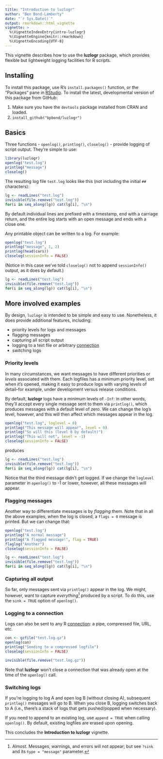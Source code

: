 ```yaml
---
title: "Introduction to luzlogr"
author: "Ben Bond-Lamberty"
date: "`r Sys.Date()`"
output: rmarkdown::html_vignette
vignette: >
  %\VignetteIndexEntry{intro-luzlogr}
  %\VignetteEngine{knitr::rmarkdown}
  %\VignetteEncoding{UTF-8}
---
```


This vignette describes how to use the **luzlogr** package, which provides flexible but lightweight logging facilities for R scripts.

## Installing
To install this package, use R's `install.packages()` function, or the "Packages" pane in [RStudio](https://www.rstudio.com/products/RStudio/). To install the latest, developmental version of this package from GitHub:

1. Make sure you have the `devtools` package installed from CRAN and loaded.
2. `install_github("bpbond/luzlogr")`

## Basics
Three functions - `openlog()`, `printlog()`, `closelog()` - provide logging of script output. They're simple to use:

```r
library(luzlogr)
openlog("test.log")
printlog("message")
closelog()
```

The resulting log file `test.log` looks like this (not including the initial `##` characters):
```r
lg <- readLines("test.log")
invisible(file.remove("test.log"))
for(i in seq_along(lg)) cat(lg[i], "\n")
```

By default individual lines are prefixed with a timestamp, end with a carriage return, and the entire log starts with an open message and ends with a close one.

Any printable object can be written to a log. For example:

```r
openlog("test.log")
printlog("message", 1, 2)
printlog(head(cars))
closelog(sessionInfo = FALSE)
```

(Notice in this case we've told `closelog()` not to append `sessionInfo()` output, as it does by default.)

```r
lg <- readLines("test.log")
invisible(file.remove("test.log"))
for(i in seq_along(lg)) cat(lg[i], "\n")
```

## More involved examples

By design, `luzlogr` is intended to be simple and easy to use. Nonetheless, it does provide additional features, including:

* priority levels for logs and messages
* flagging messages
* capturing all script output
* logging to a text file or arbitrary [connection](https://stat.ethz.ch/R-manual/R-devel/library/base/html/connections.html)
* switching logs

### Priority levels

In many circumstances, we want messages to have different priorities or *levels* associated with them. Each logfiles has a minimum priority level, set when it's opened, making it easy to produce logs with varying levels of detail--for example, under development versus release conditions.

By default, **luzlogr** logs have a minimum levels of `-Inf`: in other words, they'll accept every single message sent to them via `printlog()`, which produces messages with a default level of zero. We can change the log's level, however, and this will then affect which messages appear in the log.

```r
openlog("test.log", loglevel = 0)
printlog("This message will appear", level = 0)
printlog("So will this (level 0 by default)")
printlog("This will not", level = -1)
closelog(sessionInfo = FALSE)
```

produces

```r
lg <- readLines("test.log")
invisible(file.remove("test.log"))
for(i in seq_along(lg)) cat(lg[i], "\n")
```

Notice that the third message didn't get logged. If we change the `loglevel` parameter in `openlog()` to -1 or lower, however, all these messages will appear.

### Flagging messages

Another way to differentiate messages is by *flagging* them. Note that in all the above examples, when the log is closed, a `flags = 0` message is printed. But we can change that:

```r
openlog("test.log")
printlog("A normal message")
printlog("A flagged message!", flag = TRUE)
flaglog("Another")
closelog(sessionInfo = FALSE)
```

```r
lg <- readLines("test.log")
invisible(file.remove("test.log"))
for(i in seq_along(lg)) cat(lg[i], "\n")
```

### Capturing all output

So far, only messages sent via `printlog()` appear in the log. We might, however, want to capture *everything*^[Almost. Messages, warnings, and errors will not appear; but see `?sink` and its `type = "message"` parameter.] produced by a script. To do this, use the `sink = TRUE` option of `openlog()`.

### Logging to a connection

Logs can also be sent to any R [connection](https://stat.ethz.ch/R-manual/R-devel/library/base/html/connections.html): a pipe, compressed file, URL, etc.

```r
con <- gzfile("test.log.gz")
openlog(con)
printlog("Sending to a compressed logfile")
closelog(sessionInfo = FALSE)
```

```r
invisible(file.remove("test.log.gz"))
```

Note that **luzlogr** won't close a connection that was already open at the time of the `openlog()` call.

### Switching logs

If you're logging to log A and open log B (without closing A), subsequent `printlog()` messages will go to B. When you close B, logging switches back to A (i.e., there's a stack of logs that gets pushed/popped when necessary).

If you need to append to an existing log, use `append = TRUE` when calling `openlog()`. By default, existing logfiles are erased upon opening.


This concludes the **Introduction to luzlogr** vignette.

